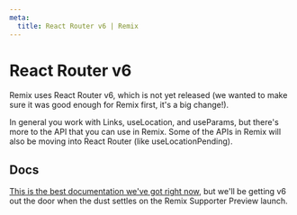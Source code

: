 ```yaml
---
meta:
  title: React Router v6 | Remix
---
```


# React Router v6

Remix uses React Router v6, which is not yet released (we wanted to make sure it was good enough for Remix first, it's a big change!).

In general you work with Links, useLocation, and useParams, but there's more to the API that you can use in Remix. Some of the APIs in Remix will also be moving into React Router (like useLocationPending).

## Docs

[This is the best documentation we've got right now](https://github.com/ReactTraining/react-router/tree/dev/docs), but we'll be getting v6 out the door when the dust settles on the Remix Supporter Preview launch.
